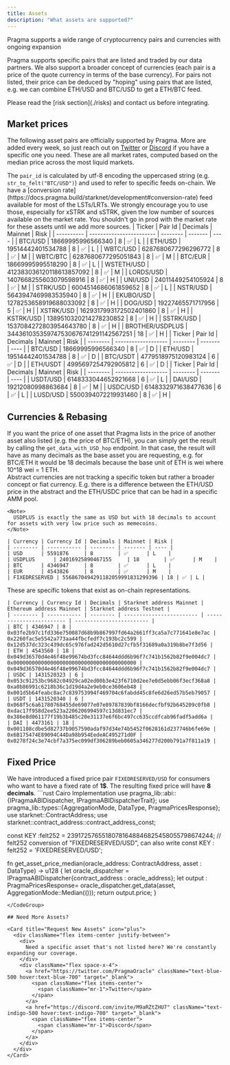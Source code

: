 ```yaml
---
title: Assets
description: "What assets are supported?"
---
```


<Card title="Asset Coverage" icon="coins">
  Pragma supports a wide range of cryptocurrency pairs and currencies with ongoing expansion
</Card>

Pragma supports specific pairs that are listed and traded by our data partners. We also support a broader concept of currencies (each pair is a price of the quote currency in terms of the base currency). For pairs not listed, their price can be deduced by "hoping" using pairs that are listed, e.g. we can combine ETH/USD and BTC/USD to get a ETH/BTC feed.

<Tip>
  Please read the [risk section](./risks) and contact us before integrating.
</Tip>

## Market prices

The following asset pairs are officially supported by Pragma. More are added every week, so just reach out on [Twitter](https://twitter.com/PragmaOracle) or [Discord](https://discord.com/invite/M9aRZtZHU7) if you have a specific one you need. These are all market rates, computed based on the median price across the most liquid markets.

<Info>
  The <code>pair_id</code> is calculated by utf-8 encoding the uppercased string (e.g. <code>str_to_felt("BTC/USD")</code>) and used to refer to specific feeds on-chain.
</Info>

<Warning>
  We have a [conversion rate](https://docs.pragma.build/starknet/development#conversion-rate) feed available for most of the LSTs/LRTs. We strongly encourage you to use those, especially for xSTRK and sSTRK, given the low number of sources available on the market rate. You shouldn't go in prod with the market rate for these assets until we add more sources.
</Warning>

<Tabs>
  <Tab title="Spot">
    | Ticker     | Pair Id                  | Decimals | Mainnet | Risk |
    | ---------- | ------------------------ | -------- | ------- | ---- |
    | BTC/USD    | 18669995996566340        | 8        | ✅      | L    |
    | ETH/USD    | 19514442401534788        | 8        | ✅      | L    |
    | WBTC/USD   | 6287680677296296772      | 8        | ✅      | M    |
    | WBTC/BTC   | 6287680677295051843      | 8        | ✅      | M    |
    | BTC/EUR    | 18669995995518290        | 8        | ✅      | L    |
    | WSTETH/USD | 412383036120118613857092 | 8        | ✅      | M    |
    | LORDS/USD  | 1407668255603079598916   | 8        | ✅      | H    |
    | UNI/USD    | 24011449254105924        | 8        | ✅      | M    |
    | STRK/USD   | 6004514686061859652      | 8        | ✅      | L    |
    | NSTR/USD   | 5643947469983535940      | 8        | ✅      | H    |
    | EKUBO/USD  | 1278253658919688033092   | 8        | ✅      | H    |
    | DOG/USD    | 19227465571717956        | 5        | ✅      | H    |
    | XSTRK/USD  | 1629317993172502401860   | 8        | ✅      | H    |
    | KSTRK/USD  | 1389510320214278230852   | 8        | ✅      | H    |
    | SSTRK/USD  | 1537084272803954643780   | 8        | ✅      | H    |
    | BROTHER/USDPLUS  | 344361035359747530676741291142567251   | 18        | ✅      | H    |
  </Tab>
  <Tab title="Future">
    | Ticker   | Pair Id             | Decimals | Mainnet | Risk |
    | -------- | ------------------- | -------- | ------- | ---- |
    | BTC/USD  | 18669995996566340   | 8        | ✅      | D    |
    | ETH/USD  | 19514442401534788   | 8        | ✅      | D    |
    | BTC/USDT | 4779518975120983124 | 6        | ✅      | D    |
    | ETH/USDT | 4995697254792905812 | 6        | ✅      | D    |
  </Tab>
  <Tab title="Stablecoins">
    | Ticker   | Pair Id             | Decimals | Mainnet | Risk |
    | -------- | ------------------- | -------- | ------- | ---- |
    | USDT/USD | 6148333044652921668 | 6        | ✅      | L    |
    | DAI/USD  | 19212080998863684   | 8        | ✅      | M    |
    | USDC/USD | 6148332971638477636 | 6        | ✅      | L    |
    | LUSD/USD | 5500394072219931460 | 8        | ✅      | H    |
  </Tab>
</Tabs>

## Currencies & Rebasing

<Card>
  If you want the price of one asset that Pragma lists in the price of another asset also listed (e.g. the price of BTC/ETH), you can simply get the result by calling the <code>get_data_with_USD_hop</code> endpoint. In that case, the result will have as many decimals as the base asset you are requesting, e.g. for BTC/ETH it would be 18 decimals because the base unit of ETH is wei where 10^18 wei = 1 ETH.
</Card>

<Tabs>
  <Tab title="Abstract Currencies">
    <div className="mb-4">
      Abstract currencies are not tracking a specific token but rather a broader concept or fiat currency. E.g. there is a difference between the ETH/USD price in the abstract and the ETH/USDC price that can be had in a specific AMM pool.
    </div>

    <Note>
      USDPLUS is exactly the same as USD but with 18 decimals to account for assets with very low price such as memecoins.
    </Note>

    | Currency | Currency Id | Decimals | Mainnet | Risk |
    | -------- | ----------- | -------- | ------- | ---- |
    | USD      | 5591876     | 8        | ✅      | L    |
    | USDPLUS      | 24016925890467155     | 18        | ✅      | M    |
    | BTC      | 4346947     | 8        | ✅      | L    |
    | EUR      | 4543826     | 8        | ✅      | M    |
    | FIXEDRESERVED | 5568670494291182059991831299396 | 18 | ✅ | L |
  </Tab>
  <Tab title="Concrete Currencies">
    <div className="mb-4">
      These are specific tokens that exist as on-chain representations.
    </div>

    | Currency | Currency Id | Decimals | Starknet address Mainnet | Ethereum address Mainnet | Starknet address Testnet |
    | -------- | ----------- | -------- | ------------------------ | ------------------------ | ------------------------ |
    | BTC | 4346947 | 8 | 0x03fe2b97c1fd336e750087d68b9b867997fd64a2661ff3ca5a7c771641e8e7ac | 0x2260fac5e5542a773aa44fbcfedf7c193bc2c599 | 0x12d537dc323c439dc65c976fad242d5610d27cfb5f31689a0a319b8be7f3d56 |
    | ETH | 4543560 | 18 | 0x049d36570d4e46f48e99674bd3fcc84644ddd6b96f7c741b1562b82f9e004dc7 | 0x0000000000000000000000000000000000000000 | 0x049d36570d4e46f48e99674bd3fcc84644ddd6b96f7c741b1562b82f9e004dc7 |
    | USDC | 1431520323 | 6 | 0x053c91253bc9682c04929ca02ed00b3e423f6710d2ee7e0d5ebb06f3ecf368a8 | 0xa0b86991c6218b36c1d19d4a2e9eb0ce3606eb48 | 0x001d5b64feabc8ac7c839753994f469704c6fabdd45c8fe6d26ed57b5eb79057 |
    | USDT | 1431520340 | 6 | 0x068f5c6a61780768455de69077e07e89787839bf8166decfbf92b645209c0fb8 | 0xdac17f958d2ee523a2206206994597c13d831ec7 | 0x386e8d061177f19b3b485c20e31137e6f6bc497cc635ccdfcab96fadf5add6a |
    | DAI | 4473161 | 18 | 0x001108cdbe5d82737b9057590adaf97d34e74b5452f0628161d237746b6fe69e | 0x6B175474E89094C44Da98b954EedeAC495271d0F | 0x0278f24c3e74cbf7a375ec099df306289beb0605a346277d200b791a7f811a19 |
  </Tab>
</Tabs>

## Fixed Price

<Card title="Fixed 1$ Rate" icon="dollar-sign">
  We have introduced a fixed price pair <code>FIXEDRESERVED/USD</code> for consumers who want to have a fixed rate of <strong>1$</strong>.
  The resulting fixed price will have <strong>8 decimals</strong>.
</Card>

<CodeGroup>
```rust Cairo Implementation
use pragma_lib::abi::{IPragmaABIDispatcher, IPragmaABIDispatcherTrait};
use pragma_lib::types::{AggregationMode, DataType, PragmaPricesResponse};
use starknet::ContractAddress;
use starknet::contract_address::contract_address_const;


const KEY :felt252 = 23917257655180781648846825458055798674244; // felt252 conversion of "FIXEDRESERVED/USD", can also write const KEY : felt252 = 'FIXEDRESERVED/USD';

fn get_asset_price_median(oracle_address: ContractAddress, asset : DataType) -> u128  {
    let oracle_dispatcher = IPragmaABIDispatcher{contract_address : oracle_address};
    let output : PragmaPricesResponse= oracle_dispatcher.get_data(asset, AggregationMode::Median(()));
    return output.price;
}
```
</CodeGroup>

## Need More Assets?

<Card title="Request New Assets" icon="plus">
  <div className="flex items-center justify-between">
    <div>
      Need a specific asset that's not listed here? We're constantly expanding our coverage.
    </div>
    <div className="flex space-x-4">
      <a href="https://twitter.com/PragmaOracle" className="text-blue-500 hover:text-blue-700" target="_blank">
        <span className="flex items-center">
          <span className="mr-1">Twitter</span>
        </span>
      </a>
      <a href="https://discord.com/invite/M9aRZtZHU7" className="text-indigo-500 hover:text-indigo-700" target="_blank">
        <span className="flex items-center">
          <span className="mr-1">Discord</span>
        </span>
      </a>
    </div>
  </div>
</Card>